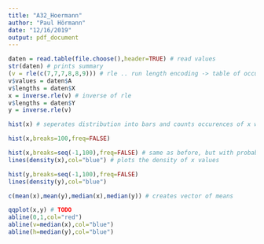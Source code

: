 ```yaml
---
title: "A32_Hoermann"
author: "Paul Hörmann"
date: "12/16/2019"
output: pdf_document
---
```


```r
daten = read.table(file.choose(),header=TRUE) # read values
str(daten) # prints summary
(v = rle(c(7,7,7,8,8,9))) # rle .. run length encoding -> table of occurences and values
v$values = daten$A
v$lengths = daten$X
x = inverse.rle(v) # inverse of rle
v$lengths = daten$Y
y = inverse.rle(v)
```

```r
hist(x) # seperates distribution into bars and counts occurences of x within this bar
```

```r
hist(x,breaks=100,freq=FALSE)
```

```r
hist(x,breaks=seq(-1,100),freq=FALSE) # same as before, but with probability not count
lines(density(x),col="blue") # plots the density of x values
```

```r
hist(y,breaks=seq(-1,100),freq=FALSE)
lines(density(y),col="blue")
```

```r
c(mean(x),mean(y),median(x),median(y)) # creates vector of means
```

```r
qqplot(x,y) # TODO
abline(0,1,col="red")
abline(v=median(x),col="blue")
abline(h=median(y),col="blue")
```

